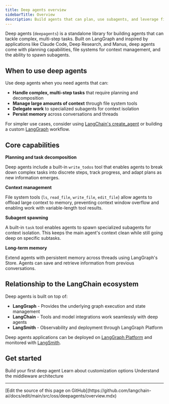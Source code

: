 ```yaml
---
title: Deep agents overview
sidebarTitle: Overview
description: Build agents that can plan, use subagents, and leverage file systems for complex tasks
---
```


Deep agents (`deepagents`) is a standalone library for building agents that can tackle complex, multi-step tasks. Built on LangGraph and inspired by applications like Claude Code, Deep Research, and Manus, deep agents come with planning capabilities, file systems for context management, and the ability to spawn subagents.

## When to use deep agents

Use deep agents when you need agents that can:
- **Handle complex, multi-step tasks** that require planning and decomposition
- **Manage large amounts of context** through file system tools
- **Delegate work** to specialized subagents for context isolation
- **Persist memory** across conversations and threads

For simpler use cases, consider using [LangChain's create_agent](/oss/python/langchain/agents) or building a custom [LangGraph](/oss/python/langgraph/overview) workflow.

## Core capabilities

**Planning and task decomposition**

Deep agents include a built-in `write_todos` tool that enables agents to break down complex tasks into discrete steps, track progress, and adapt plans as new information emerges.

**Context management**

File system tools (`ls`, `read_file`, `write_file`, `edit_file`) allow agents to offload large context to memory, preventing context window overflow and enabling work with variable-length tool results.

**Subagent spawning**

A built-in `task` tool enables agents to spawn specialized subagents for context isolation. This keeps the main agent's context clean while still going deep on specific subtasks.

**Long-term memory**

Extend agents with persistent memory across threads using LangGraph's Store. Agents can save and retrieve information from previous conversations.

## Relationship to the LangChain ecosystem

Deep agents is built on top of:
- **LangGraph** - Provides the underlying graph execution and state management
- **LangChain** - Tools and model integrations work seamlessly with deep agents
- **LangSmith** - Observability and deployment through LangGraph Platform

Deep agents applications can be deployed on [LangGraph Platform](/oss/python/langgraph/deploy) and monitored with [LangSmith](/langsmith/observability).

## Get started

<CardGroup cols={2}>
  <Card title="Quickstart" icon="rocket" href="/oss/python/deepagents/quickstart">
    Build your first deep agent
  </Card>
  <Card title="Customization" icon="sliders" href="/oss/python/deepagents/customization">
    Learn about customization options
  </Card>
  <Card title="Middleware" icon="layer-group" href="/oss/python/deepagents/middleware">
    Understand the middleware architecture
  </Card>
</CardGroup>

---

<Callout icon="pen-to-square" iconType="regular">
  [Edit the source of this page on GitHub](https://github.com/langchain-ai/docs/edit/main/src/oss/deepagents/overview.mdx)
</Callout>
